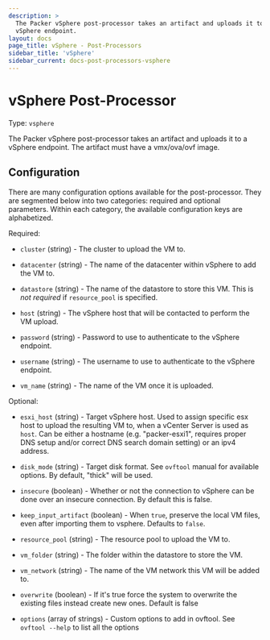 ```yaml
---
description: >
  The Packer vSphere post-processor takes an artifact and uploads it to a
  vSphere endpoint.
layout: docs
page_title: vSphere - Post-Processors
sidebar_title: 'vSphere'
sidebar_current: docs-post-processors-vsphere
---
```


# vSphere Post-Processor

Type: `vsphere`

The Packer vSphere post-processor takes an artifact and uploads it to a vSphere endpoint.
The artifact must have a vmx/ova/ovf image.

## Configuration

There are many configuration options available for the post-processor. They are
segmented below into two categories: required and optional parameters. Within
each category, the available configuration keys are alphabetized.

Required:

- `cluster` (string) - The cluster to upload the VM to.

- `datacenter` (string) - The name of the datacenter within vSphere to add
  the VM to.

- `datastore` (string) - The name of the datastore to store this VM. This is
  _not required_ if `resource_pool` is specified.

- `host` (string) - The vSphere host that will be contacted to perform the VM
  upload.

- `password` (string) - Password to use to authenticate to the vSphere
  endpoint.

- `username` (string) - The username to use to authenticate to the vSphere
  endpoint.

- `vm_name` (string) - The name of the VM once it is uploaded.

Optional:

- `esxi_host` (string) - Target vSphere host. Used to assign specific esx
  host to upload the resulting VM to, when a vCenter Server is used as
  `host`. Can be either a hostname (e.g. "packer-esxi1", requires proper DNS
  setup and/or correct DNS search domain setting) or an ipv4 address.

- `disk_mode` (string) - Target disk format. See `ovftool` manual for
  available options. By default, "thick" will be used.

- `insecure` (boolean) - Whether or not the connection to vSphere can be done
  over an insecure connection. By default this is false.

- `keep_input_artifact` (boolean) - When `true`, preserve the local VM files,
  even after importing them to vsphere. Defaults to `false`.

- `resource_pool` (string) - The resource pool to upload the VM to.

- `vm_folder` (string) - The folder within the datastore to store the VM.

- `vm_network` (string) - The name of the VM network this VM will be added
  to.

- `overwrite` (boolean) - If it's true force the system to overwrite the
  existing files instead create new ones. Default is false

- `options` (array of strings) - Custom options to add in ovftool. See
  `ovftool --help` to list all the options
